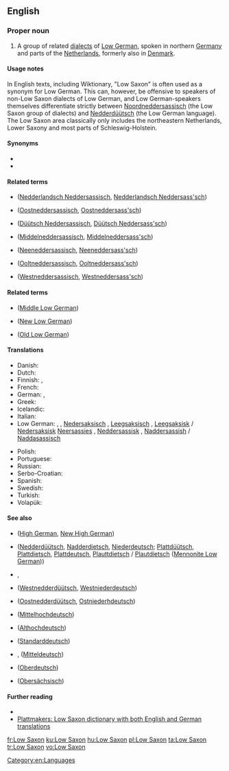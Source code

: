 ==English==
{{interwiktionary|code=nds}}
{{wikipedia}}

===Proper noun===
{{en-proper noun|head=[[low|Low]] [[Saxon]]}}

# A group of related [[dialects]] of [[Low German]], spoken in northern [[Germany]] and parts of the [[Netherlands]], formerly also in [[Denmark]].

====Usage notes====
In English texts, including Wiktionary, "Low Saxon" is often used as a synonym for Low German. This can, however, be offensive to speakers of non-Low Saxon dialects of Low German, and Low German-speakers themselves differentiate strictly between [[Noordneddersassisch]] (the Low Saxon group of dialects) and [[Nedderdüütsch]] (the Low German language). The Low Saxon area classically only includes the northeastern Netherlands, Lower Saxony and most parts of Schleswig-Holstein.

====Synonyms====
* {{l|en|Low German}}
* {{l|en|Nethersaxon}}

====Related terms====
* {{l|en|Dutch Low Saxon}} ([[Nedderlandsch Neddersassisch]], [[Nedderlandsch Neddersass'sch]])
* {{l|en|East Low Saxon}} ([[Oostneddersassisch]], [[Oostneddersass'sch]])
* {{l|en|German Low Saxon}} ([[Düütsch Neddersassisch]], [[Düütsch Neddersass'sch]])
* {{l|en|Middle Low Saxon}} ([[Middelneddersassisch]], [[Middelneddersass'sch]])
* {{l|en|New Low Saxon}} ([[Neeneddersassisch]], [[Neeneddersass'sch]])
* {{l|en|Old Low Saxon}} ([[Ooltneddersassisch]], [[Ooltneddersass'sch]])
* {{l|en|West Low Saxon}} ([[Westneddersassisch]], [[Westneddersass'sch]])

====Related terms====
* {{l|en|Middle Saxon}} ([[Middle Low German]])
* {{l|en|New Saxon}} ([[New Low German]])
* {{l|en|Old Saxon}} ([[Old Low German]])

====Translations====
{{trans-top|language or language group}}
* Danish: {{t|da|nedersaksisk}}
* Dutch: {{t+|nl|Nedersaksisch|n}}
* Finnish: {{t+|fi|alasaksa}}, {{t|fi|alasaksi}}
* French: {{t+|fr|bas saxon|m}}
* German: {{t+|de|Niedersächsisch}}, {{t|de|Westniederdeutsch|n}}
* Greek: {{t|el|Χαμηλός Σάξονας}}
* Icelandic: {{t|is|niðursaxneska}}
* Italian: {{t|it|basso Sassone|m}}
* Low German: {{t+|nds|Neddersass'sch|n}}, {{t|nds|Neddersassisch|n}} {{qualifier|Northern}}, [[Nedersaksisch]] {{qualifier|Western}}, [[Leegsaksisch]] {{qualifier|Groningen}}, [[Leegsaksisk]] / [[Nedersaksisk]] {{qualifier|East Frisia}} [[Neersassies]] {{qualifier|Twente, Bentheim}}, [[Neddersassisk]] {{qualifier|Westphalia}}, [[Naddersassish]] / [[Naddasassisch]] {{qualifier|Mennonite Low German}}
{{trans-mid}}
* Polish: {{t|pl|dolnosaksoński}}
* Portuguese: {{t+|pt|baixo saxão}}
* Russian: {{t+|ru|нижнесаксо́нский|m}} {{qualifier|язы́к}}
* Serbo-Croatian: {{t|sh|donjosaksonski}}
* Spanish: {{t+|es|bajo sajón}}
* Swedish: {{t|sv|lågsachsiska}}
* Turkish: {{t+|tr|Aşağı Almanca}}
* Volapük: {{t+|vo|Dona-Saxänapük}}
{{trans-bottom}}

====See also====
* {{l|en|German}} ([[High German]], [[New High German]])
* {{l|en|Low German}} ([[Nedderdüütsch]], [[Nadderdietsch]], [[Niederdeutsch]]; [[Plattdüütsch]], [[Plattdietsch]], [[Plattdeutsch]], [[Plauttdietsch]] / [[Plautdietsch]] ([[Mennonite Low German]]))
* {{l|en|Neddersassisch}}, {{l|en|Neddersass'sch}}
* {{l|en|West Low German}} ([[Westnedderdüütsch]], [[Westniederdeutsch]])
* {{l|en|East Low German}} ([[Oostnedderdüütsch]], [[Ostniederhdeutsch]])
* {{l|en|Middle High German}} ([[Mittelhochdeutsch]])
* {{l|en|Old High German}} ([[Althochdeutsch]])
* {{l|en|Standard German}} ([[Standarddeutsch]])
* {{l|en|Middle German}}, {{l|en|Central German}} ([[Mitteldeutsch]])
* {{l|en|Upper German}} ([[Oberdeutsch]])
* {{l|en|Upper Saxon}} ([[Obersächsisch]])

====Further reading====
* {{ethnologue|code=nds}}
* [http://plattmakers.de/?lang=en Plattmakers: Low Saxon dictionary with both English and German translations]

[[Category:en:Languages]]

[[fr:Low Saxon]]
[[ku:Low Saxon]]
[[hu:Low Saxon]]
[[pl:Low Saxon]]
[[ta:Low Saxon]]
[[tr:Low Saxon]]
[[vo:Low Saxon]]